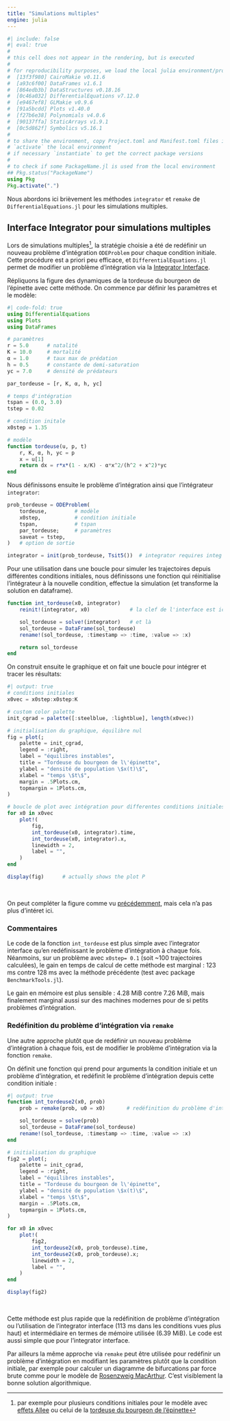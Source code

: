 ```yaml
---
title: "Simulations multiples"
engine: julia
---
```


<!-- load local julia environment (freeze package versions) -->

```julia
#| include: false
#| eval: true
#
# this cell does not appear in the rendering, but is executed
#
# for reproducibility purposes, we load the local julia environment/project, containing
#  [13f3f980] CairoMakie v0.11.6
#  [a93c6f00] DataFrames v1.6.1
#  [864edb3b] DataStructures v0.18.16
#  [0c46a032] DifferentialEquations v7.12.0
#  [e9467ef8] GLMakie v0.9.6
#  [91a5bcdd] Plots v1.40.0
#  [f27b6e38] Polynomials v4.0.6
#  [90137ffa] StaticArrays v1.9.1
#  [0c5d862f] Symbolics v5.16.1
#
# to share the environment, copy Project.toml and Manifest.toml files in some directory
# `activate` the local environment
# if necessary `instantiate` to get the correct package versions
#
# to check if some PackageName.jl is used from the local environment
## Pkg.status("PackageName")
using Pkg
Pkg.activate(".")
```

Nous abordons ici brièvement les méthodes `integrator` et `remake` de `DifferentialEquations.jl` pour les simulations multiples.

## Interface Integrator pour simulations multiples

Lors de simulations multiples^[par exemple pour plusieurs conditions initiales pour le modèle avec [effets Allee](pop_isolees.qmd) ou celui de la [tordeuse du bourgeon de l'épinette](pop_exploitees.qmd)], la stratégie choisie a été de redéfinir un nouveau problème d'intégration `ODEProblem` pour chaque condition initiale. Cette procédure est a priori peu efficace, et `DifferentialEquations.jl` permet de modifier un problème d'intégration via la [Integrator Interface](https://docs.sciml.ai/DiffEqDocs/stable/basics/integrator/).

Répliquons la figure des dynamiques de la tordeuse du bourgeon de l'épinette avec cette méthode. On commence par définir les paramètres et le modèle:

```julia
#| code-fold: true
using DifferentialEquations
using Plots
using DataFrames

# paramètres
r = 5.0      # natalité
K = 10.0     # mortalité
α = 1.0      # taux max de prédation
h = 0.5      # constante de demi-saturation
yc = 7.0     # densité de prédateurs

par_tordeuse = [r, K, α, h, yc]

# temps d'intégration
tspan = (0.0, 3.0)
tstep = 0.02

# condition initale
x0step = 1.35

# modèle
function tordeuse(u, p, t)
    r, K, α, h, yc = p
    x = u[1]
    return dx = r*x*(1 - x/K) - α*x^2/(h^2 + x^2)*yc
end
```

Nous définissons ensuite le problème d'intégration ainsi que l'intégrateur `integrator`:
```julia
prob_tordeuse = ODEProblem(
    tordeuse,         # modèle
    x0step,           # condition initiale
    tspan,            # tspan
    par_tordeuse;     # paramètres
    saveat = tstep,
)   # option de sortie

integrator = init(prob_tordeuse, Tsit5())  # integrator requires integ algorithm
```

Pour une utilisation dans une boucle pour simuler les trajectoires depuis différentes conditions initiales, nous définissons une fonction qui réinitialise l'intégrateur à la nouvelle condition, effectue la simulation (et transforme la solution en dataframe).

```julia
function int_tordeuse(x0, integrator)
    reinit!(integrator, x0)             # la clef de l'interface est ici

    sol_tordeuse = solve!(integrator)   # et là
    sol_tordeuse = DataFrame(sol_tordeuse)
    rename!(sol_tordeuse, :timestamp => :time, :value => :x)

    return sol_tordeuse
end
```

On construit ensuite le graphique et on fait une boucle pour intégrer et tracer les résultats:
```julia
#| output: true
# conditions initiales
x0vec = x0step:x0step:K

# custom color palette
init_cgrad = palette([:steelblue, :lightblue], length(x0vec))

# initialisation du graphique, équilibre nul
fig = plot(;
    palette = init_cgrad,
    legend = :right,
    label = "équilibres instables",
    title = "Tordeuse du bourgeon de l\'épinette",
    ylabel = "densité de population \$x(t)\$",
    xlabel = "temps \$t\$",
    margin = .5Plots.cm,
    topmargin = 1Plots.cm,
)

# boucle de plot avec intégration pour differentes conditions initiales
for x0 in x0vec
    plot!(
        fig,
        int_tordeuse(x0, integrator).time,
        int_tordeuse(x0, integrator).x,
        linewidth = 2,
        label = "",
    )
end

display(fig)      # actually shows the plot P
```
\

On peut compléter la figure comme vu [précédemment](pop_exploitees.qmd), mais cela n'a pas plus d'intéret ici.

### Commentaires

Le code de la fonction `int_tordeuse` est plus simple avec l'integrator interface qu'en redéfinissant le problème d'intégration à chaque fois. Néanmoins, sur un problème avec `x0step= 0.1` (soit ~100 trajectoires calculées), le gain en temps de calcul de cette méthode est marginal : 123 ms contre 128 ms avec la méthode précédente (test avec package `BenchmarkTools.jl`).

Le gain en mémoire est plus sensible : 4.28 MiB contre 7.26 MiB, mais finalement marginal aussi sur des machines modernes pour de si petits problèmes d'intégration.

### Redéfinition du problème d'intégration via `remake`

Une autre approche plutôt que de redéfinir un nouveau problème d'intégration à chaque fois, est de modifier le problème d'intégration via la fonction `remake`.

On définit une fonction qui prend pour arguments la condition initiale et un problème d'intégration, et redéfinit le problème d'intégration depuis cette condition initiale :

```julia
#| output: true
function int_tordeuse2(x0, prob)
    prob = remake(prob, u0 = x0)       # redéfinition du problème d'intégration

    sol_tordeuse = solve(prob)
    sol_tordeuse = DataFrame(sol_tordeuse)
    rename!(sol_tordeuse, :timestamp => :time, :value => :x)
end

# initialisation du graphique
fig2 = plot(;
    palette = init_cgrad,
    legend = :right,
    label = "équilibres instables",
    title = "Tordeuse du bourgeon de l\'épinette",
    ylabel = "densité de population \$x(t)\$",
    xlabel = "temps \$t\$",
    margin = .5Plots.cm,
    topmargin = 1Plots.cm,
)

for x0 in x0vec
    plot!(
        fig2,
        int_tordeuse2(x0, prob_tordeuse).time,
        int_tordeuse2(x0, prob_tordeuse).x;
        linewidth = 2,
        label = "",
    )
end

display(fig2)
```
\

Cette méthode est plus rapide que la redéfinition de problème d'intégration ou l'utilisation de l'integrator interface (113 ms dans les conditions vues plus haut) et intermédiaire en termes de mémoire utilisée (6.39 MiB). Le code est aussi simple que pour l'integrator interface.

Par ailleurs la même approche via `remake` peut être utilisée pour redéfinir un problème d'intégration en modifiant les paramètres plutôt que la condition initiale, par exemple pour calculer un diagramme de bifurcations par force brute comme pour le modèle de [Rosenzweig MacArthur](pop_interactions2.qmd). C'est visiblement la bonne solution algorithmique.
